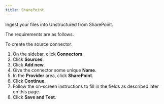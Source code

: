 ```yaml
---
title: SharePoint 
---
```


Ingest your files into Unstructured from SharePoint.

The requirements are as follows. 


<SharePointPrerequisites />

To create the source connector:

1. On the sidebar, click **Connectors**.
2. Click **Sources**.
3. Click **Add new**.
4. Give the connector some unique **Name**.
5. In the **Provider** area, click **SharePoint**.
6. Click **Continue**. 
7. Follow the on-screen instructions to fill in the fields as described later on this page.
8. Click **Save and Test**.


<SharePointFields />